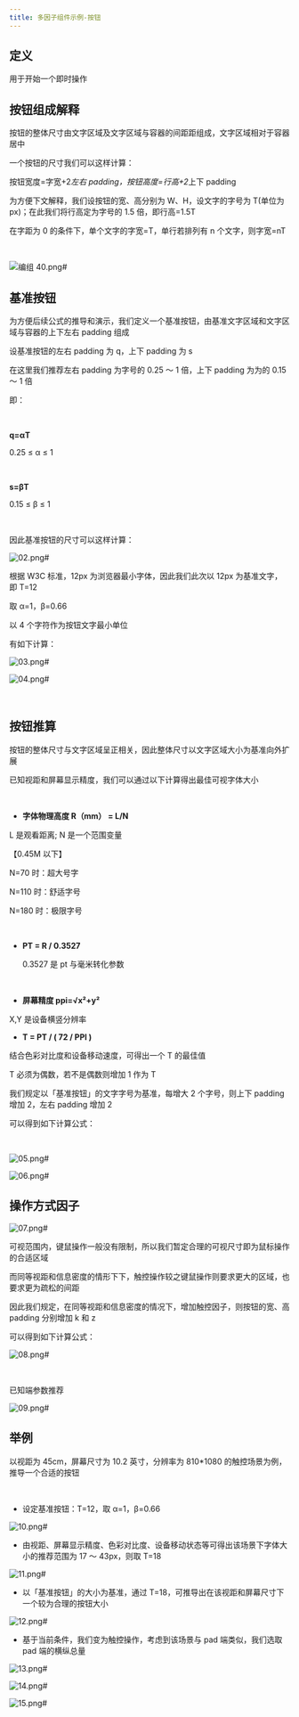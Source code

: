 ```yaml
---
title: 多因子组件示例-按钮
---
```


## 定义

用于开始一个即时操作

## 按钮组成解释

按钮的整体尺寸由文字区域及文字区域与容器的间距距组成，文字区域相对于容器居中

一个按钮的尺寸我们可以这样计算：

按钮宽度=字宽+2*左右 padding，按钮高度=行高+2*上下 padding

为方便下文解释，我们设按钮的宽、高分别为 W、H，设文字的字号为 T(单位为 px)；在此我们将行高定为字号的 1.5 倍，即行高=1.5T

在字距为 0 的条件下，单个文字的字宽=T，单行若排列有 n 个文字，则字宽=nT

​

![编组 40.png#](https://hippo-oss.oss-cn-hangzhou.aliyuncs.com/rex/design-images/mfdt-for-button/8991e4e1.png)

##

## 基准按钮

为方便后续公式的推导和演示，我们定义一个基准按钮，由基准文字区域和文字区域与容器的上下左右 padding 组成

设基准按钮的左右 padding 为 q，上下 padding 为 s

在这里我们推荐左右 padding 为字号的 0.25 ～ 1 倍，上下 padding 为为的 0.15 ～ 1 倍

即：

​

**q=αT**

0.25 ≤ α ≤ 1

​

**s=βT**

0.15 ≤ β ≤ 1

​

因此基准按钮的尺寸可以这样计算：

![02.png#](https://hippo-oss.oss-cn-hangzhou.aliyuncs.com/rex/design-images/mfdt-for-button/6ae90440.png)

根据 W3C 标准，12px 为浏览器最小字体，因此我们此次以 12px 为基准文字，即 T=12

取 α=1，β=0.66

以 4 个字符作为按钮文字最小单位

有如下计算：

![03.png#](https://hippo-oss.oss-cn-hangzhou.aliyuncs.com/rex/design-images/mfdt-for-button/b900faad.png)

![04.png#](https://hippo-oss.oss-cn-hangzhou.aliyuncs.com/rex/design-images/mfdt-for-button/b279902e.png)

​

## 按钮推算

按钮的整体尺寸与文字区域呈正相关，因此整体尺寸以文字区域大小为基准向外扩展

已知视距和屏幕显示精度，我们可以通过以下计算得出最佳可视字体大小

​

- **字体物理高度 R（mm） = L/N**

L 是观看距离; N 是一个范围变量

【0.45M 以下】

N=70 时：超大号字

N=110 时：舒适字号

N=180 时：极限字号

​

- **PT = R / 0.3527**

  0.3527 是 pt 与毫米转化参数

​

- **屏幕精度 ppi=√x²+y²**

X,Y 是设备横竖分辨率

- **T = PT / ( 72 / PPI )**

结合色彩对比度和设备移动速度，可得出一个 T 的最佳值

T 必须为偶数，若不是偶数则增加 1 作为 T

我们规定以「基准按钮」的文字字号为基准，每增大 2 个字号，则上下 padding 增加 2，左右 padding 增加 2

可以得到如下计算公式：

​

![05.png#](https://hippo-oss.oss-cn-hangzhou.aliyuncs.com/rex/design-images/mfdt-for-button/0c4db7c0.png)

![06.png#](https://hippo-oss.oss-cn-hangzhou.aliyuncs.com/rex/design-images/mfdt-for-button/04023688.png)

## 操作方式因子

![07.png#](https://hippo-oss.oss-cn-hangzhou.aliyuncs.com/rex/design-images/mfdt-for-button/e2bc7b3c.png)

可视范围内，键鼠操作一般没有限制，所以我们暂定合理的可视尺寸即为鼠标操作的合适区域

而同等视距和信息密度的情形下下，触控操作较之键鼠操作则要求更大的区域，也要求更为疏松的间距

因此我们规定，在同等视距和信息密度的情况下，增加触控因子，则按钮的宽、高 padding 分别增加 k 和 z

可以得到如下计算公式：

![08.png#](https://hippo-oss.oss-cn-hangzhou.aliyuncs.com/rex/design-images/mfdt-for-button/eb02b36b.png)

​

已知端参数推荐

![09.png#](https://hippo-oss.oss-cn-hangzhou.aliyuncs.com/rex/design-images/mfdt-for-button/e398c905.png)

## 举例

以视距为 45cm，屏幕尺寸为 10.2 英寸，分辨率为 810\*1080 的触控场景为例，推导一个合适的按钮

​

- 设定基准按钮：T=12，取 α=1，β=0.66

![10.png#](https://hippo-oss.oss-cn-hangzhou.aliyuncs.com/rex/design-images/mfdt-for-button/db234818.png)

- 由视距、屏幕显示精度、色彩对比度、设备移动状态等可得出该场景下字体大小的推荐范围为 17 ～ 43px，则取 T=18

![11.png#](https://hippo-oss.oss-cn-hangzhou.aliyuncs.com/rex/design-images/mfdt-for-button/ce6593d4.png)

- 以「基准按钮」的大小为基准，通过 T=18，可推导出在该视距和屏幕尺寸下一个较为合理的按钮大小

![12.png#](https://hippo-oss.oss-cn-hangzhou.aliyuncs.com/rex/design-images/mfdt-for-button/c4aa77ce.png)

- 基于当前条件，我们变为触控操作，考虑到该场景与 pad 端类似，我们选取 pad 端的横纵总量

![13.png#](https://hippo-oss.oss-cn-hangzhou.aliyuncs.com/rex/design-images/mfdt-for-button/e56b6af8.png)

![14.png#](https://hippo-oss.oss-cn-hangzhou.aliyuncs.com/rex/design-images/mfdt-for-button/9f69a39e.png)

![15.png#](https://hippo-oss.oss-cn-hangzhou.aliyuncs.com/rex/design-images/mfdt-for-button/8ceb6236.png)
